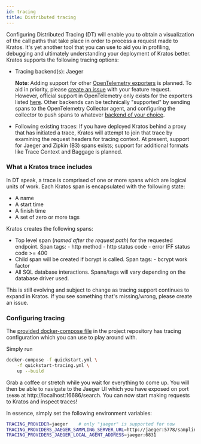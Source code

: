 ```yaml
---
id: tracing
title: Distributed tracing
---
```


Configuring Distributed Tracing (DT) will enable you to obtain a visualization of the call paths that take place in order to
process a request made to Kratos. It's yet another tool that you can use to aid you in profiling, debugging and ultimately
understanding your deployment of Kratos better. Kratos supports the following tracing options:

- Tracing backend(s): Jaeger

  **Note**: Adding support for other [OpenTelemetry exporters](https://opentelemetry.io/docs/instrumentation/go/exporting_data/)
  is planned. To aid in priority, please [create an issue](https://github.com/ory/kratos/issues) with your feature request.
  However, official support in OpenTelemetry only exists for the exporters listed
  [here](https://github.com/open-telemetry/opentelemetry-go/tree/main/exporters). Other backends can be technically "supported" by
  sending spans to the OpenTelemetry Collector agent, and configuring the collector to push spans to whatever
  [backend of your choice](https://github.com/open-telemetry/opentelemetry-collector-contrib/tree/main/exporter).

- Following existing traces: If you have deployed Kratos behind a proxy that has initiated a trace, Kratos will attempt to join
  that trace by examining the request headers for tracing context. At present, support for Jaeger and Zipkin (B3) spans exists;
  support for additional formats like Trace Context and Baggage is planned.

### What a Kratos trace includes

In DT speak, a trace is comprised of one or more spans which are logical units of work. Each Kratos span is encapsulated with the
following state:

- A name
- A start time
- A finish time
- A set of zero or more tags

Kratos creates the following spans:

- Top level span (_named after the request path_) for the requested endpoint. Span tags: - http method - http status code - error
  IFF status code >= 400
- Child span will be created if bcrypt is called. Span tags: - bcrypt work factor
- All SQL database interactions. Spans/tags will vary depending on the database driver used.

This is still evolving and subject to change as tracing support continues to expand in Kratos. If you see something that's
missing/wrong, please create an issue.

### Configuring tracing

The [provided docker-compose file](https://github.com/ory/kratos/blob/master/quickstart-tracing.yml) in the project repository has
tracing configuration which you can use to play around with.

Simply run

```sh
docker-compose -f quickstart.yml \
    -f quickstart-tracing.yml \
    up --build
```

Grab a coffee or stretch while you wait for everything to come up. You will then be able to navigate to the Jaeger UI which you
have exposed on port `16686` at http://localhost:16686/search. You can now start making requests to Kratos and inspect traces!

In essence, simply set the following environment variables:

```sh
TRACING_PROVIDER=jaeger    # only "jaeger" is supported for now
TRACING_PROVIDERS_JAEGER_SAMPLING_SERVER_URL=http://jaeger:5778/sampling
TRACING_PROVIDERS_JAEGER_LOCAL_AGENT_ADDRESS=jaeger:6831
```
